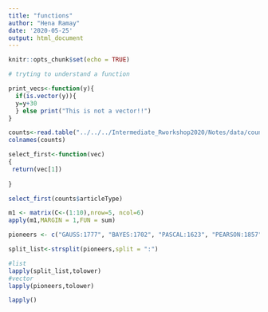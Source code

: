 ```yaml
---
title: "functions"
author: "Hena Ramay"
date: '2020-05-25'
output: html_document
---
```


```r
knitr::opts_chunk$set(echo = TRUE)
```


```r
# tryting to understand a function

print_vecs<-function(y){
  if(is.vector(y)){
  y=y+30
  } else print("This is not a vector!!")
}

```

```r
counts<-read.table("../../../Intermediate_Rworkshop2020/Notes/data/counts-raw.txt",header = T,sep = "\t")
colnames(counts)

select_first<-function(vec)
{
 return(vec[1])
  
}

select_first(counts$articleType)


```

```r
m1 <- matrix(C<-(1:10),nrow=5, ncol=6)
apply(m1,MARGIN = 1,FUN = sum)

pioneers <- c("GAUSS:1777", "BAYES:1702", "PASCAL:1623", "PEARSON:1857")

split_list<-strsplit(pioneers,split = ":")

#list
lapply(split_list,tolower)
#vector
lapply(pioneers,tolower)

lapply()

```